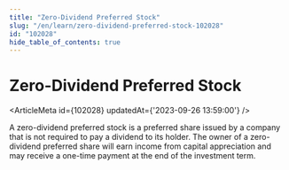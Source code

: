 ```yaml
---
title: "Zero-Dividend Preferred Stock"
slug: "/en/learn/zero-dividend-preferred-stock-102028"
id: "102028"
hide_table_of_contents: true
---
```



# Zero-Dividend Preferred Stock

<ArticleMeta id={102028} updatedAt={'2023-09-26 13:59:00'} />
<div className='border-solid border-b border-t-0 my-4 border-[var(--ifm-color-gray-300)]' />

A zero-dividend preferred stock is a preferred share issued by a company that is not required to pay a dividend to its holder. The owner of a zero-dividend preferred share will earn income from capital appreciation and may receive a one-time payment at the end of the investment term.

